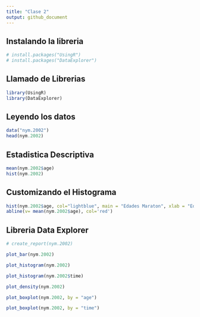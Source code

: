 ```yaml
---
title: "Clase 2"
output: github_document
---
```


## Instalando la libreria 

```r
# install.packages("UsingR")
# install.packages("DataExplorer")

```

## Llamado de Librerias

```r
library(UsingR)
library(DataExplorer)

```

## Leyendo los datos

```r
data("nym.2002")
head(nym.2002)
```

## Estadistica Descriptiva

```r
mean(nym.2002$age)
hist(nym.2002)
```

## Customizando el Histograma

```r
hist(nym.2002$age, col="lightblue", main = "Edades Maraton", xlab = "Edades", freq = TRUE, labels = TRUE)
abline(v= mean(nym.2002$age), col='red')
```

## Libreria Data Explorer


```r
# create_report(nym.2002)

```


```r
plot_bar(nym.2002)
```


```r
plot_histogram(nym.2002)
```


```r
plot_histogram(nym.2002$time)
```


```r
plot_density(nym.2002)
```


```r
plot_boxplot(nym.2002, by = "age")
```


```r
plot_boxplot(nym.2002, by = "time")
```








